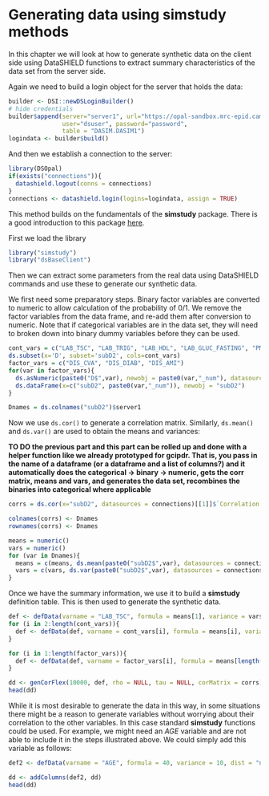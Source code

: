 # Generating data using simstudy methods

In this chapter we will look at how to generate synthetic data on the client side using DataSHIELD functions to extract summary characteristics of the data set from the server side.

Again we need to build a login object for the server that holds the data:

```r
builder <- DSI::newDSLoginBuilder()
# hide credentials
builder$append(server="server1", url="https://opal-sandbox.mrc-epid.cam.ac.uk",
               user="dsuser", password="password", 
               table = "DASIM.DASIM1")
logindata <- builder$build()
```

And then we establish a connection to the server:

```r
library(DSOpal)
if(exists("connections")){
  datashield.logout(conns = connections)
}
connections <- datashield.login(logins=logindata, assign = TRUE)
```
This method builds on the fundamentals of the **simstudy** package. There is a good introduction to this package [here](https://kgoldfeld.github.io/simstudy/index.html).

First we load the library
```r
library("simstudy")
library("dsBaseClient")
```

Then we can extract some parameters from the real data using DataSHIELD commands and use these to generate our synthetic data.

We first need some preparatory steps. Binary factor variables are converted to numeric to allow calculation of the probability of 0/1. We remove the factor variables from the data frame, and re-add them after conversion to numeric. Note that if categorical variables are in the data set, they will need to broken down into binary dummy variables before they can be used.

```r
cont_vars = c("LAB_TSC", "LAB_TRIG", "LAB_HDL", "LAB_GLUC_FASTING", "PM_BMI_CONTINUOUS")
ds.subset(x='D', subset='subD2', cols=cont_vars)
factor_vars = c("DIS_CVA", "DIS_DIAB", "DIS_AMI")
for(var in factor_vars){
  ds.asNumeric(paste0("D$",var), newobj = paste0(var,"_num"), datasources = connections)
  ds.dataFrame(x=c("subD2", paste0(var,"_num")), newobj = "subD2")
}

Dnames = ds.colnames("subD2")$server1
```
Now we use `ds.cor()` to generate a correlation matrix. Similarly, `ds.mean()` and `ds.var()` are used to obtain the means and variances:

**TO DO the previous part and this part can be rolled up and done with a helper function like we already prototyped for gcipdr. That is, you pass in the name of a dataframe (or a dataframe and a list of columns?) and it automatically does the categorical -> binary -> numeric, gets the corr matrix, means and vars, and generates the data set, recombines the binaries into categorical where applicable**


```r
corrs = ds.cor(x="subD2", datasources = connections)[[1]]$`Correlation Matrix`

colnames(corrs) <- Dnames
rownames(corrs) <- Dnames

means = numeric()
vars = numeric()
for (var in Dnames){
  means = c(means, ds.mean(paste0("subD2$",var), datasources = connections)$Mean.by.Study[1])
  vars = c(vars, ds.var(paste0("subD2$",var), datasources = connections)$Variance.by.Study[1])
}

```

Once we have the summary information, we use it to build a **simstudy** definition table. This is then used to generate the synthetic data.

```r
def <- defData(varname = "LAB_TSC", formula = means[1], variance = vars[1], dist = "normal")
for (i in 2:length(cont_vars)){
  def <- defData(def, varname = cont_vars[i], formula = means[i], variance = vars[i], dist = "normal")
}

for (i in 1:length(factor_vars)){
  def <- defData(def, varname = factor_vars[i], formula = means[length(cont_vars)+i], dist = "binary")
}

dd <- genCorFlex(10000, def, rho = NULL, tau = NULL, corMatrix = corrs)
head(dd)
```
While it is most desirable to generate the data in this way, in some situations there might be a reason to generate variables without worrying about their correlation to the other variables. In this case standard **simstudy** functions could be used. For example, we might need an *AGE* variable and are not able to include it in the steps illustrated above. We could simply add this variable as follows:

```r
def2 <- defData(varname = "AGE", formula = 40, variance = 10, dist = "normal")

dd <- addColumns(def2, dd)
head(dd)
```
